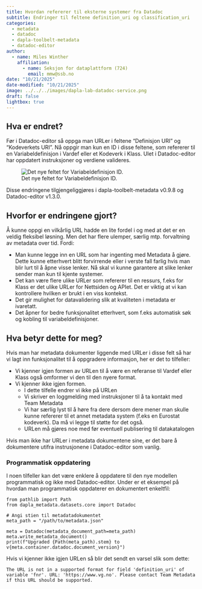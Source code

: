```yaml
---
title: Hvordan refererer til eksterne systemer fra Datadoc
subtitle: Endringer til feltene definition_uri og classification_uri
categories:
  - metadata
  - datadoc
  - dapla-toolbelt-metadata
  - datadoc-editor
author:
  - name: Miles Winther
    affiliation:
      - name: Seksjon for dataplattform (724)
        email: mmw@ssb.no
date: "10/21/2025"
date-modified: "10/21/2025"
image: ../../../images/dapla-lab-datadoc-service.png
draft: false
lightbox: true
---
```


## Hva er endret?

Før i Datadoc-editor så oppga man URLer i feltene "Definisjon URI" og "Kodeverkets URI". Nå oppgir man kun en ID i disse feltene, som refererer til en Variabeldefinisjon i Vardef eller et Kodeverk i Klass. UIet i Datadoc-editor har oppdatert instruksjoner og verdiene valideres.

![Det nye feltet for Variabeldefinisjon ID.](../../../images/datadoc-editor-variable-definition-id.png){fig-alt="Det nye feltet for Variabeldefinisjon ID."}

Disse endringene tilgjengeliggjøres i dapla-toolbelt-metadata v0.9.8 og Datadoc-editor v1.3.0.

## Hvorfor er endringene gjort?

Å kunne oppgi en vilkårlig URL hadde en lite fordel i og med at det er en veldig fleksibel løsning. Men det har flere ulemper, særlig mtp. forvaltning av metadata over tid. Fordi:

- Man kunne legge inn en URL som har ingenting med Metadata å gjøre. Dette kunne etterhvert blitt forvirrende eller i verste fall farlig hvis man blir lurt til å åpne visse lenker. Nå skal vi kunne garantere at slike lenker sender man kun til kjente systemer.
- Det kan være flere ulike URLer som refererer til en ressurs, f.eks for Klass er det ulike URLer for Nettsiden og APIet. Det er viktig at vi kan kontrollere hvilken er brukt i en viss kontekst.
- Det gir mulighet for datavalidering slik at kvaliteten i metadata er ivaretatt.
- Det åpner for bedre funksjonalitet etterhvert, som f.eks automatisk søk og kobling til variabeldefinisjoner.

## Hva betyr dette for meg?

Hvis man har metadata dokumenter liggende med URLer i disse felt så har vi lagt inn funksjonalitet til å oppgradere informasjon, her er det to tilfeller:

- Vi kjenner igjen formen av URLen til å være en referanse til Vardef eller Klass også omformer vi den til den nyere format.
- Vi kjenner ikke igjen formen.
  - I dette tilfelle endrer vi ikke på URLen
  - Vi skriver en loggmelding med instruksjoner til å ta kontakt med Team Metadata
  - Vi har særlig lyst til å høre fra dere dersom dere mener man skulle kunne refererer til et annet metadata system (f.eks en Eurostat kodeverk). Da må vi legge til støtte for det også.
  - URLen må gjøres noe med før eventuell publisering til datakatalogen

Hvis man ikke har URLer i metadata dokumentene sine, er det bare å dokumentere utifra instrusjonene i Datadoc-editor som vanlig.

### Programmatisk oppdatering

I noen tilfeller kan det være enklere å oppdatere til den nye modellen programmatisk og ikke med Datadoc-editor. Under er et eksempel på hvordan man programmatisk oppdaterer en dokumentert enkeltfil:

```.python
from pathlib import Path
from dapla_metadata.datasets.core import Datadoc

# Angi stien til metadatadokumentet
meta_path = "/path/to/metadata.json"

meta = Datadoc(metadata_document_path=meta_path)
meta.write_metadata_document()
print(f"Upgraded {Path(meta_path).stem} to v{meta.container.datadoc.document_version}")
```

Hvis vi kjenner ikke igjen URLen så blir det sendt en varsel slik som dette:

```text
The URL is not in a supported format for field 'definition_uri' of variable 'fnr'. URL: 'https://www.vg.no'. Please contact Team Metadata if this URL should be supported.
```

